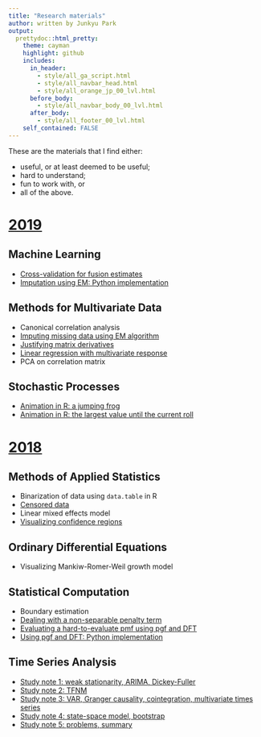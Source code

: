 ```yaml
---
title: "Research materials"
author: written by Junkyu Park
output: 
  prettydoc::html_pretty:
    theme: cayman
    highlight: github
    includes:
      in_header: 
        - style/all_ga_script.html
        - style/all_navbar_head.html
        - style/all_orange_jp_00_lvl.html
      before_body:
        - style/all_navbar_body_00_lvl.html
      after_body:
        - style/all_footer_00_lvl.html
    self_contained: FALSE
---
```



These are the materials that I find either:

* useful, or at least deemed to be useful;
* hard to understand;
* fun to work with, or
* all of the above.


# [**2019**](research_materials/2019.html)

<!-- ## Mathematical Statistics -->


## Machine Learning

* [Cross-validation for fusion estimates](research_materials/2019/cross_validation_fs.html)
* [Imputation using EM: Python implementation](research_materials/2019/em_imputation_python.html)


## Methods for Multivariate Data


* Canonical correlation analysis
* [Imputing missing data using EM algorithm](research_materials/2019/em_imputation.html)
* [Justifying matrix derivatives](research_materials/2019/matrix_derivatives.html)
* [Linear regression with multivariate response](research_materials/2019/multivariate_response.html)
* PCA on correlation matrix


## Stochastic Processes

* [Animation in R: a jumping frog](research_materials/2019/frog.html)
* [Animation in R: the largest value until the current roll](research_materials/2019/largest_roll.html)


# [**2018**](research_materials/2018.html)


## Methods of Applied Statistics

* Binarization of data using `data.table` in R
* [Censored data](research_materials/2018/censored_data.html)
* Linear mixed effects model
* [Visualizing confidence regions](research_materials/2018/visualizing_confidence_regions.html)



## Ordinary Differential Equations

* Visualizing Mankiw-Romer-Weil growth model


<!-- ## Probability -->

<!-- (01) Randomness -->
<!-- (02) Probability and functions -->
<!-- (03) Bernoulli and beyond -->
<!-- (04) Gamma and beyond -->
<!-- (05) Normal and beyond -->
<!-- (06) Conditional expectations -->
<!-- (07) Towards multivariate cases -->
<!-- (08) Dirichlet and more -->
<!-- (09) Characteristic functions -->
<!-- (10) Multivariate normal -->
<!-- (11) Rotational invariance -->


## Statistical Computation

* Boundary estimation
* [Dealing with a non-separable penalty term](research_materials/2018/non_separable_penalty.html)
* [Evaluating a hard-to-evaluate pmf using pgf and DFT](research_materials/2018/pgf.html)
* [Using pgf and DFT: Python implementation](research_materials/2018/pgf_python.html)


## Time Series Analysis

* [Study note 1: weak stationarity, ARIMA, Dickey-Fuller](files/study_note1.pdf)
* [Study note 2: TFNM](files/study_note2.pdf)
* [Study note 3: VAR, Granger causality, cointegration, multivariate times series](files/study_note3.pdf)
* [Study note 4: state-space model, bootstrap](files/study_note4.pdf)
* [Study note 5: problems, summary](files/study_note5.pdf)

<!-- 1. Weak stationarity -->
<!--     + Functions: mean, variance, AVCF, ACF, and CCF -->
<!--     + Definition of weak stationarity -->
<!--     + PACF -->
<!--     + White noise -->
<!-- 2. Modeling -->
<!--     + Decomposition of time series -->
<!--     + Steps to time series modeling -->
<!--     + Three stages of Box-Jenkins Approach -->
<!--     + $\text{ARMA}(p, q)$ -->
<!--         + Wold decomposition -->
<!--         + $\text{AR}(p)$ -->
<!--         + $\text{MA}(q)$ -->
<!--         + Causal and invertible processes -->
<!--         + $\text{ARMA}(p, q)$ -->
<!--     + Diagnostics -->
<!--         + Portmanteau tests -->
<!--     + Model selection -->
<!--     + $\text{ARIMA}(p, d, q)$ -->
<!--         + $I(d)$ and Dickey-Fuller test -->
<!--         + Selection of $p$, the lag length -->
<!-- 3. TFNM -->
<!-- 4. Vector autoregression -->
<!-- 5. Granger causality -->
<!-- 6. Cointergration -->
<!--     + Definition -->
<!--     + Error correction model -->
<!--     + Granger representation theorem -->
<!--     + The procedure of Engle and Granger (1987) -->
<!--     + An example: pairs trading -->
<!-- 7. Multivariate times series -->
<!-- 8. State-space model -->
    
    
    


